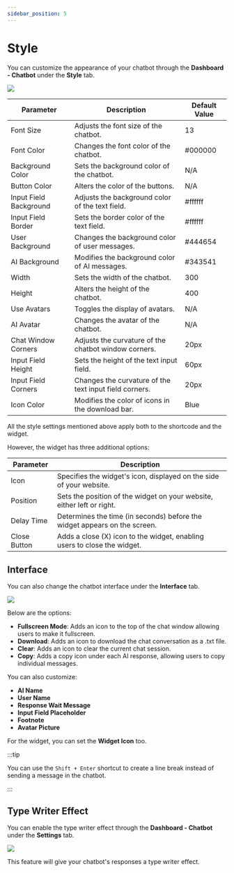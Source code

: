 ```yaml
---
sidebar_position: 5
---
```



# Style

You can customize the appearance of your chatbot through the **Dashboard - Chatbot** under the **Style** tab.

<img src={StyleTab} />

| Parameter              | Description                                         | Default Value |
|------------------------|-----------------------------------------------------|---------------|
| Font Size              | Adjusts the font size of the chatbot.               | 13            |
| Font Color             | Changes the font color of the chatbot.              | #000000       |
| Background Color       | Sets the background color of the chatbot.           | N/A           |
| Button Color           | Alters the color of the buttons.                    | N/A           |
| Input Field Background | Adjusts the background color of the text field.     | #ffffff       |
| Input Field Border     | Sets the border color of the text field.            | #ffffff       |
| User Background        | Changes the background color of user messages.      | #444654       |
| AI Background          | Modifies the background color of AI messages.       | #343541       |
| Width                  | Sets the width of the chatbot.                      | 300           |
| Height                 | Alters the height of the chatbot.                   | 400           |
| Use Avatars            | Toggles the display of avatars.                     | N/A           |
| AI Avatar              | Changes the avatar of the chatbot.                  | N/A           |
| Chat Window Corners    | Adjusts the curvature of the chatbot window corners.| 20px          |
| Input Field Height     | Sets the height of the text input field.            | 60px          |
| Input Field Corners    | Changes the curvature of the text input field corners.| 20px      |
| Icon Color             | Modifies the color of icons in the download bar.    | Blue          |

All the style settings mentioned above apply both to the shortcode and the widget.

However, the widget has three additional options:

| Parameter  | Description                                                                     |
|------------|---------------------------------------------------------------------------------|
| Icon       | Specifies the widget's icon, displayed on the side of your website.             |
| Position   | Sets the position of the widget on your website, either left or right.          |
| Delay Time | Determines the time (in seconds) before the widget appears on the screen.       |
| Close Button  | Adds a close (X) icon to the widget, enabling users to close the widget.       |

## Interface

You can also change the chatbot interface under the **Interface** tab. 

<img src={Interface1} />

Below are the options:

- **Fullscreen Mode**: Adds an icon to the top of the chat window allowing users to make it fullscreen.
- **Download**: Adds an icon to download the chat conversation as a .txt file.
- **Clear**: Adds an icon to clear the current chat session.
- **Copy**: Adds a copy icon under each AI response, allowing users to copy individual messages.

You can also customize:

- **AI Name**
- **User Name**
- **Response Wait Message**
- **Input Field Placeholder**
- **Footnote**
- **Avatar Picture**

For the widget, you can set the **Widget Icon** too.

:::tip

You can use the `Shift + Enter` shortcut to create a line break instead of sending a message in the chatbot.

:::

## Type Writer Effect

You can enable the type writer effect through the **Dashboard - Chatbot** under the **Settings** tab.

<img src={TypeWriter} />

This feature will give your chatbot's responses a type writer effect.